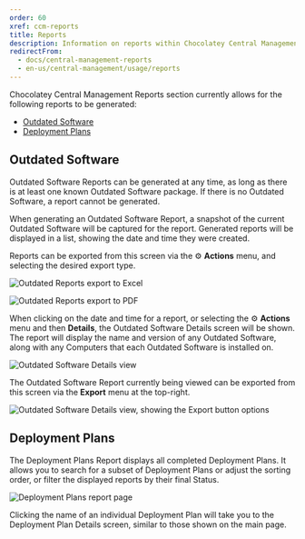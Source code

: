 ```yaml
---
order: 60
xref: ccm-reports
title: Reports
description: Information on reports within Chocolatey Central Management
redirectFrom:
  - docs/central-management-reports
  - en-us/central-management/usage/reports
---
```


Chocolatey Central Management Reports section currently allows for the following reports to be generated:

- [Outdated Software](#outdated-software)
- [Deployment Plans](#deployment-plans)

## Outdated Software

Outdated Software Reports can be generated at any time, as long as there is at least one known Outdated Software package.
If there is no Outdated Software, a report cannot be generated.

When generating an Outdated Software Report, a snapshot of the current Outdated Software will be captured for the report.
Generated reports will be displayed in a list, showing the date and time they were created.

Reports can be exported from this screen via the :gear: **Actions** menu, and selecting the desired export type.

![Outdated Reports export to Excel](/images/ccm-playwright/reports/outdated-software/table-row-button-action-dropdown-menu-export-to-excel.png)

![Outdated Reports export to PDF](/images/ccm-playwright/reports/outdated-software/table-row-button-action-dropdown-menu-export-to-pdf.png)

When clicking on the date and time for a report, or selecting the :gear: **Actions** menu and then **Details**, the Outdated Software Details screen will be shown.
The report will display the name and version of any Outdated Software, along with any Computers that each Outdated Software is installed on.

![Outdated Software Details view](/images/ccm-playwright/reports/outdated-software/details/screen.png)

The Outdated Software Report currently being viewed can be exported from this screen via the **Export** menu at the top-right.

![Outdated Software Details view, showing the Export button options](/images/ccm-playwright/reports/outdated-software/details/button-export.png)

## Deployment Plans

The Deployment Plans Report displays all completed Deployment Plans. It allows you to search for a subset of Deployment Plans or adjust the sorting order, or filter the displayed reports by their final Status.

![Deployment Plans report page](/images/ccm-playwright/reports/deployment-plans/screen.png)

Clicking the name of an individual Deployment Plan will take you to the Deployment Plan Details screen, similar to those shown on the main <Xref title="Deployment Plans" value="ccm-deployments" /> page.